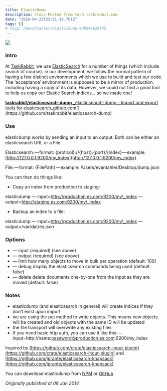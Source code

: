 ```yaml
---
title: ElasticDump
description: Cross-Posted from tech.taskrabbit.com
date: "2016-04-22T23:01:16.761Z"
tags: []
# slug: /@evantahler/elasticdump-43b54ae20f45
---
```


![](/images/medium-export/1__OopZJXTgMJhT1S0pBaGapQ.jpeg)

### Intro

At [TaskRabbit](http://www.taskrabbit.com), we use [ElasticSearch](http://www.elasticsearch.org) for a number of things (which include search of course). In our development, we follow the normal pattern of having a few distinct environments which we use to build and test our code. The ‘acceptance’ environment is supposed to be a mirror of production, including having a copy of its data. However, we could not find a good tool to help us copy our Elastic Search indices… [so we made one](https://github.com/taskrabbit/elasticsearch-dump)!

[**taskrabbit/elasticsearch-dump**
\_elasticsearch-dump - Import and export tools for elasticsearch_github.com](https://github.com/taskrabbit/elasticsearch-dump "https://github.com/taskrabbit/elasticsearch-dump")[](https://github.com/taskrabbit/elasticsearch-dump)

### Use

elasticdump works by sending an input to an output. Both can be either an elasticsearch URL or a File.

Elasticsearch: — format: {proticol}://{host}:{port}/{index} — example: [http://127.0.0.1:9200/my_index](http://127.0.0.1:9200/my_index)

File: — format: {FilePath} — example: /Users/evantahler/Desktop/dump.json

You can then do things like:

- Copy an index from production to staging:

elasticdump — input=http://production.es.com:9200/my\_index — output=http://staging.es.com:9200/my\_index

- Backup an index to a file:

elasticdump — input=http://production.es.com:9200/my\_index — output=/var/dat/es.json

### Options

- — input (required) (see above)
- — output (required) (see above)
- — limit how many objects to move in bulk per operation (default: 100)
- — debug display the elasticsearch commands being used (default: false)
- — delete delete documents one-by-one from the input as they are moved (default: false)

### Notes

- elasticdump (and elasticsearch in general) will create indices if they don’t exist upon import
- we are using the put method to write objects. This means new objects will be created and old objects with the same ID will be updated
- the file transport will overwrite any existing files
- If you need basic http auth, you can use it like this: — input=http://name:password@production.es.com:9200/my_index

Inspired by [https://github.com/crate/elasticsearch-inout-plugin](https://github.com/crate/elasticsearch-inout-plugin) and [https://github.com/jprante/elasticsearch-knapsack](https://github.com/jprante/elasticsearch-knapsack)

You can download elasticdump from [NPM](https://npmjs.org/package/elasticdump) or [GitHub](https://github.com/taskrabbit/elasticsearch-dump)

_Originally published at 06 Jan 2014_
